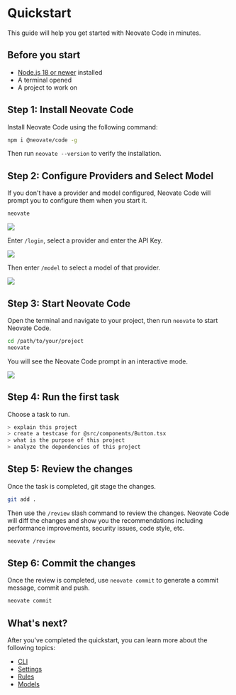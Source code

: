 # Quickstart

This guide will help you get started with Neovate Code in minutes.

## Before you start

- [Node.js 18 or newer](https://nodejs.org/en/download/) installed
- A terminal opened
- A project to work on

## Step 1: Install Neovate Code

Install Neovate Code using the following command:

```bash
npm i @neovate/code -g
```

Then run `neovate --version` to verify the installation.

## Step 2: Configure Providers and Select Model

If you don't have a provider and model configured, Neovate Code will prompt you to configure them when you start it.

```bash
neovate
```

![](https://pic.sorrycc.com/proxy/1758452347948-985315267.png)

Enter `/login`, select a provider and enter the API Key.

![](https://pic.sorrycc.com/proxy/1758452396763-810257439.png)

Then enter `/model` to select a model of that provider.

![](https://pic.sorrycc.com/proxy/1757940619232-448570948.png)

## Step 3: Start Neovate Code

Open the terminal and navigate to your project, then run `neovate` to start Neovate Code.

```bash
cd /path/to/your/project
neovate
```

You will see the Neovate Code prompt in an interactive mode.

![](https://pic.sorrycc.com/proxy/1757940861403-266888363.png)

## Step 4: Run the first task

Choose a task to run.

```bash
> explain this project
> create a testcase for @src/components/Button.tsx
> what is the purpose of this project
> analyze the dependencies of this project
```

## Step 5: Review the changes

Once the task is completed, git stage the changes.

```bash
git add .
```

Then use the `/review` slash command to review the changes. Neovate Code will diff the changes and show you the recommendations including performance improvements, security issues, code style, etc.

```bash
neovate /review
```

## Step 6: Commit the changes

Once the review is completed, use `neovate commit` to generate a commit message, commit and push.

```bash
neovate commit
```

## What's next?

After you've completed the quickstart, you can learn more about the following topics:

- [CLI](./cli.mdx)
- [Settings](./settings.mdx)
- [Rules](./rules.mdx)
- [Models](./models.mdx)
